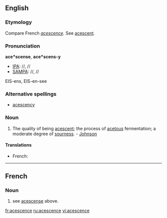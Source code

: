==English==

===Etymology===
Compare French ''[[acescence]]''. See [[acescent]].

===Pronunciation===
'''ace*scense''', '''ace*scens-y'''
*[[IPA]]: //, //
*[[SAMPA]]: //, //
EIS-ens, EIS-en-see

===Alternative spellings===
* [[acescency]]

===Noun===
{{en-noun}} 
# The quality of being [[acescent]]; the process of [[acetous]] fermentation; a moderate degree of [[sourness]]. - [[Johnson]]

====Translations====
{{trans-top|the quality of being acescent; the process of acetous fermentation}}
*French: {{t+|fr|acescence}}
{{trans-mid}}
{{trans-bottom}}

----

==French==
===Noun===
{{infl|fr|noun|plural|[[acescences]]}}  
#see [[acescense]] above.

[[fr:acescence]]
[[ru:acescence]]
[[vi:acescence]]